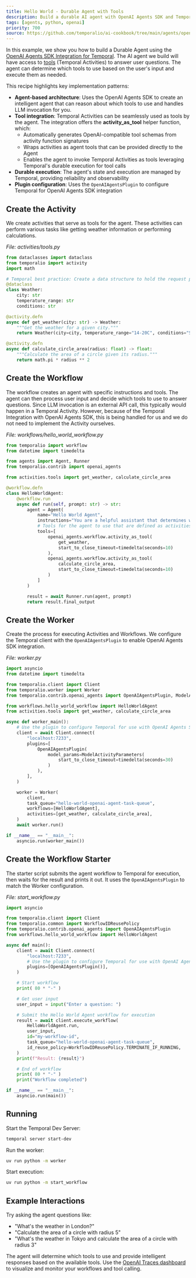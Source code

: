 ```yaml
---
title: Hello World - Durable Agent with Tools
description: Build a durable AI agent with OpenAI Agents SDK and Temporal that can intelligently choose tools to answer user questions
tags: [agents, python, openai]
priority: 700
source: https://github.com/temporalio/ai-cookbook/tree/main/agents/openai_agents_sdk_python
---
```


In this example, we show you how to build a Durable Agent using the [OpenAI Agents SDK Integration for Temporal](https://github.com/temporalio/sdk-python/tree/main/temporalio/contrib/openai_agents). The AI agent we build will have access to [tools](https://github.com/temporalio/sdk-python/tree/main/temporalio/contrib/openai_agents#tool-calling) (Temporal Activities) to answer user questions. The agent can determine which tools to use based on the user's input and execute them as needed.

This recipe highlights key implementation patterns:

- **Agent-based architecture**: Uses the OpenAI Agents SDK to create an intelligent agent that can reason about which tools to use and handles LLM invocation for you.
- **Tool integration**: Temporal Activities can be seamlessly used as tools by the agent. The integration offers the **activity_as_tool** helper function, which:
  - Automatically generates OpenAI-compatible tool schemas from activity function signatures
  - Wraps activities as agent tools that can be provided directly to the Agent
  - Enables the agent to invoke Temporal Activities as tools leveraging Temporal's durable execution for tool calls
- **Durable execution**: The agent's state and execution are managed by Temporal, providing reliability and observability
- **Plugin configuration**: Uses the `OpenAIAgentsPlugin` to configure Temporal for OpenAI Agents SDK integration

## Create the Activity

We create activities that serve as tools for the agent. These activities can perform various tasks like getting weather information or performing calculations.

*File: activities/tools.py*

```python
from dataclasses import dataclass
from temporalio import activity
import math

# Temporal best practice: Create a data structure to hold the request parameters.
@dataclass
class Weather:
    city: str
    temperature_range: str
    conditions: str

@activity.defn
async def get_weather(city: str) -> Weather:
    """Get the weather for a given city."""
    return Weather(city=city, temperature_range="14-20C", conditions="Sunny with wind.")

@activity.defn
async def calculate_circle_area(radius: float) -> float:
    """Calculate the area of a circle given its radius."""
    return math.pi * radius ** 2
```

## Create the Workflow

The workflow creates an agent with specific instructions and tools. The agent can then process user input and decide which tools to use to answer questions. Since LLM invocation is an external API call, this typically would happen in a Temporal Activity. However, because of the Temporal Integration with OpenAI Agents SDK, this is being handled for us and we do not need to implement the Activity ourselves.

*File: workflows/hello_world_workflow.py*

```python
from temporalio import workflow
from datetime import timedelta

from agents import Agent, Runner
from temporalio.contrib import openai_agents

from activities.tools import get_weather, calculate_circle_area

@workflow.defn
class HelloWorldAgent:
    @workflow.run
    async def run(self, prompt: str) -> str:
        agent = Agent(
            name="Hello World Agent",
            instructions="You are a helpful assistant that determines what tool to use based on the user's question.",
            # Tools for the agent to use that are defined as activities
            tools=[
                openai_agents.workflow.activity_as_tool(
                    get_weather,
                    start_to_close_timeout=timedelta(seconds=10)
                ),
                openai_agents.workflow.activity_as_tool(
                    calculate_circle_area,
                    start_to_close_timeout=timedelta(seconds=10)
                )
            ]
        )

        result = await Runner.run(agent, prompt)
        return result.final_output
```

## Create the Worker

Create the process for executing Activities and Workflows.
We configure the Temporal client with the `OpenAIAgentsPlugin` to enable OpenAI Agents SDK integration.

*File: worker.py*

```python
import asyncio
from datetime import timedelta

from temporalio.client import Client
from temporalio.worker import Worker
from temporalio.contrib.openai_agents import OpenAIAgentsPlugin, ModelActivityParameters

from workflows.hello_world_workflow import HelloWorldAgent
from activities.tools import get_weather, calculate_circle_area

async def worker_main():
    # Use the plugin to configure Temporal for use with OpenAI Agents SDK
    client = await Client.connect(
        "localhost:7233",
        plugins=[
            OpenAIAgentsPlugin(
                model_params=ModelActivityParameters(
                    start_to_close_timeout=timedelta(seconds=30)
                )
            ),
        ],
    )

    worker = Worker(
        client,
        task_queue="hello-world-openai-agent-task-queue",
        workflows=[HelloWorldAgent],
        activities=[get_weather, calculate_circle_area],
    )
    await worker.run()

if __name__ == "__main__":
    asyncio.run(worker_main())
```

## Create the Workflow Starter

The starter script submits the agent workflow to Temporal for execution, then waits for the result and prints it out.
It uses the `OpenAIAgentsPlugin` to match the Worker configuration.

*File: start_workflow.py*

```python
import asyncio

from temporalio.client import Client
from temporalio.common import WorkflowIDReusePolicy
from temporalio.contrib.openai_agents import OpenAIAgentsPlugin
from workflows.hello_world_workflow import HelloWorldAgent

async def main():
    client = await Client.connect(
        "localhost:7233",
        # Use the plugin to configure Temporal for use with OpenAI Agents SDK
        plugins=[OpenAIAgentsPlugin()],
    )

    # Start workflow
    print( 80 * "-" )

    # Get user input
    user_input = input("Enter a question: ")

    # Submit the Hello World Agent workflow for execution
    result = await client.execute_workflow(
        HelloWorldAgent.run,
        user_input,
        id="my-workflow-id",
        task_queue="hello-world-openai-agent-task-queue",
        id_reuse_policy=WorkflowIDReusePolicy.TERMINATE_IF_RUNNING,
    )
    print(f"Result: {result}")

    # End of workflow
    print( 80 * "-" )
    print("Workflow completed")

if __name__ == "__main__":
    asyncio.run(main())
```

## Running

Start the Temporal Dev Server:

```bash
temporal server start-dev
```

Run the worker:

```bash
uv run python -m worker
```

Start execution:

```bash
uv run python -m start_workflow
```

## Example Interactions

Try asking the agent questions like:

- "What's the weather in London?"
- "Calculate the area of a circle with radius 5"
- "What's the weather in Tokyo and calculate the area of a circle with radius 3"

The agent will determine which tools to use and provide intelligent responses based on the available tools. Use the [OpenAI Traces dashboard](https://platform.openai.com/traces) to visualize and monitor your workflows and tool calling.
